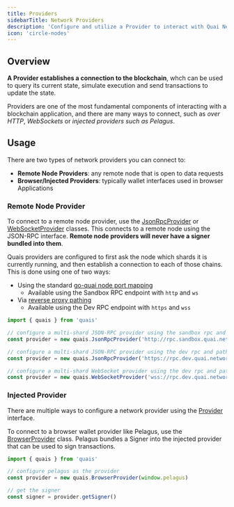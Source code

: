 ```yaml
---
title: Providers
sidebarTitle: Network Providers
description: 'Configure and utilize a Provider to interact with Quai Network.'
icon: 'circle-nodes'
---
```


## Overview

**A Provider establishes a connection to the blockchain**, whch can be used to query its current state, simulate execution and send transactions to update the state.

Providers are one of the most fundamental components of interacting with a blockchain application, and there are many ways to connect, such as _over HTTP_, _WebSockets_ or _injected providers such as Pelagus_.

## Usage

There are two types of network providers you can connect to:

- **Remote Node Providers**: any remote node that is open to data requests
- **Browser/Injected Providers**: typically wallet interfaces used in browser Applications

### Remote Node Provider

To connect to a remote node provider, use the [JsonRpcProvider](/sdk/content/classes/JsonRpcProvider) or [WebSocketProvider](/sdk/content/classes/WebSocketProvider) classes. This connects to a remote node using the JSON-RPC interface. **Remote node providers will never have a signer bundled into them**.

Quais providers are configured to first ask the node which shards it is currently running, and then establish a connection to each of those chains. This is done using one of two ways:

- Using the standard [go-quai node port mapping](/build/networks#networking-information)
  - Available using the Sandbox RPC endpoint with `http` and `ws`
- Via [reverse proxy pathing](https://github.com/dominant-strategies/quai-nginx)
  - Available using the Dev RPC endpoint with `https` and `wss`

```js
import { quais } from 'quais'

// configure a multi-shard JSON-RPC provider using the sandbox rpc and port mapping
const provider = new quais.JsonRpcProvider('http://rpc.sandbox.quai.network')

// configure a multi-shard JSON-RPC provider using the dev rpc and pathing
const provider = new quais.JsonRpcProvider('https://rpc.dev.quai.network', undefined, { usePathing: true })

// configure a multi-shard WebSocket provider using the dev rpc and pathing
const provider = new quais.WebSocketProvider('wss://rpc.dev.quai.network', undefined, { usePathing: true })
```

### Injected Provider

There are multiple ways to configure a network provider using the [Provider](/sdk/content/interfaces/Provider) interface.

To connect to a browser wallet provider like Pelagus, use the [BrowserProvider](/sdk/content/classes/BrowserProvider) class. Pelagus bundles a Signer into the injected provider that can be used to sign transactions.

```js
import { quais } from 'quais'

// configure pelagus as the provider
const provider = new quais.BrowserProvider(window.pelagus)

// get the signer
const signer = provider.getSigner()
```
